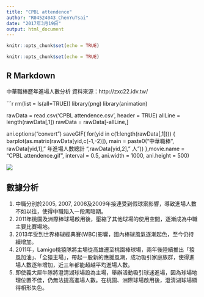 ```yaml
---
title: "CPBL attendence"
author: "R04524043_ChenYuTsai"
date: "2017年3月19日"
output: html_document
---
```


```r
knitr::opts_chunk$set(echo = TRUE)
```

```r
knitr::opts_chunk$set(echo = TRUE)
```

## R Markdown
中華職棒歷年進場人數分析
資料來源：http://zxc22.idv.tw/

```r
rm(list = ls(all=TRUE))
library(png)
library(animation)

rawData = read.csv('CPBL attendence.csv', header = TRUE)
allLine = length(rawData[,1])
rawData = rawData[-allLine,]

ani.options("convert")
saveGIF(
  for(yid in c(1:length(rawData[,1])))
  {
    barplot(as.matrix(rawData[yid,c(-1,-2)]), main = paste0("中華職棒 ", rawData[yid,1]," 年進場人數總計 ",rawData[yid,2]," 人"))
  },movie.name = "CPBL attendence.gif",
  interval = 0.5, ani.width = 1000, ani.height = 500)

<img src="https://andytsai8.github.io/Andytsai/CPBL%20Attendence/CPBL%20attendence.gif">

## 數據分析
1. 中職分別於2005, 2007, 2008及2009年接連受到假球案影響，導致進場人數不如以往，使得中職陷入一段黑暗期。
2. 2011年桃園及洲際棒球場啟用後，壓縮了其他球場的使用空間，逐漸成為中職主要比賽場地。
3. 2013年受到世界棒球經典賽(WBC)影響，國內棒球風氣逐漸起色，至今仍持續增加。
4. 2011年，Lamigo桃猿隊將主場從高雄遷至桃園棒球場，兩年後陸續推出「猿風加油」、「全猿主場」，帶起一股新的應援風潮，成功吸引家庭族群，使得進場人數逐年增加，近三年都能超越平均進場人數。
5. 即使義大犀牛隊將澄清湖球場設為主場，舉辦活動吸引球迷進場，因為球場地理位置不佳，仍無法提高進場人數。在桃園、洲際球場啟用後，澄清湖球場顯得相形失色。
